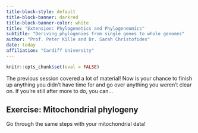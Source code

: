 ```yaml
---
title-block-style: default
title-block-banner: darkred
title-block-banner-color: white
title: "Extension: Phylogenetics and Phylogeneomics"
subtitle: "Deriving phylogenies from single genes to whole genomes"
author: "Prof. Peter Kille and Dr. Sarah Christofides"
date: today
affiliation: "Cardiff University"
---
```


```r
knitr::opts_chunk$set(eval = FALSE)
```

The previous session covered a lot of material! Now is your chance to finish up anything you didn't have time for and go over anything you weren't clear on. If you're still after more to do, you can...

::: callout-important
## Exercise: Mitochondrial phylogeny

Go through the same steps with your mitochondrial data!

:::